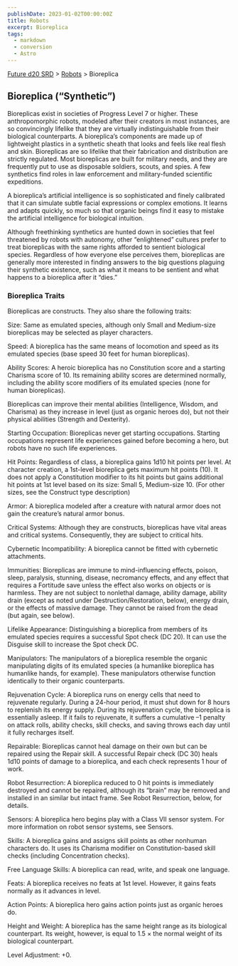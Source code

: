 ```yaml
---
publishDate: 2023-01-02T00:00:00Z
title: Robots
excerpt: Bioreplica
tags:
  - markdown
  - conversion
  - Astro
---
```






[Future d20 SRD](/#futureD20) > [Robots](future-d20-srd-robots-index) > Bioreplica




## Bioreplica (“Synthetic”)


Bioreplicas exist in societies of Progress Level 7 or higher. These anthropomorphic robots, modeled after their creators in most instances, are so convincingly lifelike that they are virtually indistinguishable from their biological counterparts. A bioreplica’s components are made up of lightweight plastics in a synthetic sheath that looks and feels like real flesh and skin. Bioreplicas are so lifelike that their fabrication and distribution are strictly regulated. Most bioreplicas are built for military needs, and they are frequently put to use as disposable soldiers, scouts, and spies. A few synthetics find roles in law enforcement and military-funded scientific expeditions.


A bioreplica’s artificial intelligence is so sophisticated and finely calibrated that it can simulate subtle facial expressions or complex emotions. It learns and adapts quickly, so much so that organic beings find it easy to mistake the artificial intelligence for biological intuition.


Although freethinking synthetics are hunted down in societies that feel threatened by robots with autonomy, other “enlightened” cultures prefer to treat bioreplicas with the same rights afforded to sentient biological species. Regardless of how everyone else perceives them, bioreplicas are generally more interested in finding answers to the big questions plaguing their synthetic existence, such as what it means to be sentient and what happens to a bioreplica after it “dies.”


### Bioreplica Traits


Bioreplicas are constructs. They also share the following traits:


Size: Same as emulated species, although only Small and Medium-size bioreplicas may be selected as player characters.


Speed: A bioreplica has the same means of locomotion and speed as its emulated species (base speed 30 feet for human bioreplicas).


Ability Scores: A heroic bioreplica has no Constitution score and a starting Charisma score of 10. Its remaining ability scores are determined normally,
including the ability score modifiers of its emulated species (none for human bioreplicas).


Bioreplicas can improve their mental abilities (Intelligence, Wisdom, and Charisma) as they increase in level (just as organic heroes do), but not their
physical abilities (Strength and Dexterity).


Starting Occupation: Bioreplicas never get starting occupations. Starting occupations represent life experiences gained before becoming a hero, but robots have no such life experiences.


Hit Points: Regardless of class, a bioreplica gains 1d10 hit points per level. At character creation, a 1st-level bioreplica gets maximum hit points (10). It does not apply a Constitution modifier to its hit points but gains additional hit points at 1st level based on its size: Small 5, Medium-size 10. (For other sizes, see the Construct type description)


Armor: A bioreplica modeled after a creature with natural armor does not gain the creature’s natural armor bonus.


Critical Systems: Although they are constructs, bioreplicas have vital areas and critical systems. Consequently, they are subject to critical hits.


Cybernetic Incompatibility: A bioreplica cannot be fitted with cybernetic attachments.


Immunities: Bioreplicas are immune to mind-influencing effects, poison, sleep, paralysis, stunning, disease, necromancy effects, and any effect that requires a Fortitude save unless the effect also works on objects or is harmless. They are not subject to nonlethal damage, ability damage, ability drain (except as noted
under Destruction/Restoration, below), energy drain, or the effects of massive damage. They cannot be raised from the dead (but again, see below).


Lifelike Appearance: Distinguishing a bioreplica from members of its emulated species requires a successful Spot check (DC 20). It can use the Disguise skill to increase the Spot check DC.


Manipulators: The manipulators of a bioreplica resemble the organic manipulating digits of its emulated species (a humanlike bioreplica has humanlike hands, for example). These manipulators otherwise function identically to their organic counterparts.


Rejuvenation Cycle: A bioreplica runs on energy cells that need to rejuvenate regularly. During a 24-hour period, it must shut down  for 8 hours to replenish its energy supply. During its rejuvenation cycle, the bioreplica is essentially asleep. If it fails to rejuvenate, it suffers a cumulative –1 penalty on attack rolls, ability checks, skill checks, and saving throws each day until it fully recharges itself.


Repairable: Bioreplicas cannot heal damage on their own but can be repaired using the Repair skill. A successful Repair check (DC 30) heals 1d10 points of damage to a bioreplica, and each check represents 1 hour of work.


Robot Resurrection: A bioreplica reduced to 0 hit points is immediately destroyed and cannot be repaired, although its “brain” may be removed and installed in an similar but intact frame. See Robot Resurrection, below, for details.


Sensors: A bioreplica hero begins play with a Class VII sensor system. For more information on robot sensor systems, see Sensors.


Skills: A bioreplica gains and assigns skill points as other nonhuman characters do. It uses its Charisma modifier on Constitution-based skill checks (including Concentration checks).


Free Language Skills: A bioreplica can read, write, and speak one language.


Feats: A bioreplica receives no feats at 1st level. However, it gains feats normally as it advances in level.


Action Points: A bioreplica hero gains action points just as organic heroes do.


Height and Weight: A bioreplica has the same height range as its biological counterpart. Its weight, however, is equal to 1.5 × the normal weight of its
biological counterpart.


Level Adjustment: +0.



